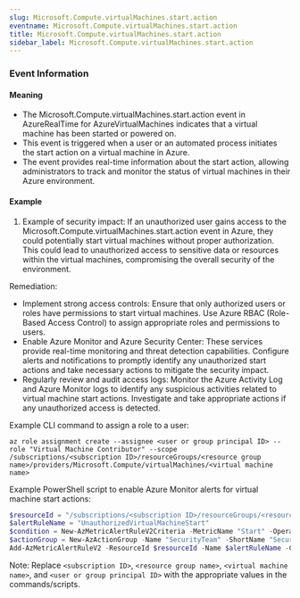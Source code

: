```yaml
--- 
slug: Microsoft.Compute.virtualMachines.start.action
eventname: Microsoft.Compute.virtualMachines.start.action
title: Microsoft.Compute.virtualMachines.start.action
sidebar_label: Microsoft.Compute.virtualMachines.start.action
---
```

                       
### Event Information

#### Meaning

- The Microsoft.Compute.virtualMachines.start.action event in AzureRealTime for AzureVirtualMachines indicates that a virtual machine has been started or powered on.
- This event is triggered when a user or an automated process initiates the start action on a virtual machine in Azure.
- The event provides real-time information about the start action, allowing administrators to track and monitor the status of virtual machines in their Azure environment.

#### Example

1. Example of security impact: If an unauthorized user gains access to the Microsoft.Compute.virtualMachines.start.action event in Azure, they could potentially start virtual machines without proper authorization. This could lead to unauthorized access to sensitive data or resources within the virtual machines, compromising the overall security of the environment.

Remediation:
- Implement strong access controls: Ensure that only authorized users or roles have permissions to start virtual machines. Use Azure RBAC (Role-Based Access Control) to assign appropriate roles and permissions to users.
- Enable Azure Monitor and Azure Security Center: These services provide real-time monitoring and threat detection capabilities. Configure alerts and notifications to promptly identify any unauthorized start actions and take necessary actions to mitigate the security impact.
- Regularly review and audit access logs: Monitor the Azure Activity Log and Azure Monitor logs to identify any suspicious activities related to virtual machine start actions. Investigate and take appropriate actions if any unauthorized access is detected.

Example CLI command to assign a role to a user:
```
az role assignment create --assignee <user or group principal ID> --role "Virtual Machine Contributor" --scope /subscriptions/<subscription ID>/resourceGroups/<resource group name>/providers/Microsoft.Compute/virtualMachines/<virtual machine name>
```

Example PowerShell script to enable Azure Monitor alerts for virtual machine start actions:
```powershell
$resourceId = "/subscriptions/<subscription ID>/resourceGroups/<resource group name>/providers/Microsoft.Compute/virtualMachines/<virtual machine name>"
$alertRuleName = "UnauthorizedVirtualMachineStart"
$condition = New-AzMetricAlertRuleV2Criteria -MetricName "Start" -Operator "GreaterThan" -Threshold 0
$actionGroup = New-AzActionGroup -Name "SecurityTeam" -ShortName "SecurityTeam" -EmailReceiver "securityteam@example.com"
Add-AzMetricAlertRuleV2 -ResourceId $resourceId -Name $alertRuleName -Condition $condition -ActionGroup $actionGroup
```

Note: Replace `<subscription ID>`, `<resource group name>`, `<virtual machine name>`, and `<user or group principal ID>` with the appropriate values in the commands/scripts.


 